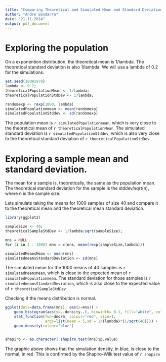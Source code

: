 ```yaml
---
title: "Comparing Theoretical and Simulated Mean and Standard Deviations from a Exponential Distribution"
author: "Andre Bandarra"
date: "21-11-2014"
output: pdf_document
---
```



Exploring the population
=======================

On a exponention distribution, the theoretical mean is 1/lambda. The theoretical standard deviation is also 1/lambda. We will usa a lambda of 0.2 for the simulations.

```r
set.seed(18091979)
lambda <- 0.2;
theoreticalPopulationMean <- 1/lambda;
theoreticalPopulationStdDev <- 1/lambda;

randomexp <- rexp(1000, lambda)
simulatedPopulationmean <- mean(randomexp)
simulatedPopulationStddev <- sd(randomexp)
```


The population mean is ```r simulatedPopulationmean```, which is very close to the theoretical mean of ```r theoreticalPopulationMean```. The simulated standard deviation is ```r simulatedPopulationStddev```, which is also very close to the theoretical standard deviation of ```r theoreticalPopulationStdDev```.


Exploring a sample mean and standard deviation.
==============================================

The mean for a sample is, theoretically, the same as the population mean. The theoretical standard deviation for the sample is the stddev/sqrt(n), where n is the sample size. 

Lets simulate taking the means for 1000 samples of size 40 and compare it to the theoretical mean and the theoretical mean standard deviation.

```r
library(ggplot2)

sampleSize <- 40;
theoreticalSampleStdDev <- 1/lambda/sqrt(sampleSize);

mns = NULL
for (i in 1 : 1000) mns = c(mns, mean(rexp(sampleSize,lambda)))

simulatedMeansMean <- mean(mns)
simulatedmeansStandardDeviation <- sd(mns)


```

The simulated mean for the 1000 means of 40 samples is ```r simulatedMeansMean```, which is close to the expected mean of ```r simulatedPopulationmean```. The standard deviation for those samples is ```r simulatedmeansStandardDeviation```, which is also close to the expected value of ```r theoreticalSampleStdDev ```


Checking if the means distribution is normal.
```r

ggplot(data=data.frame(mns), aes(x=mns)) +
    geom_histogram(aes(y=..density..), binwidth= 0.1, fill="white", colour="black") +
    stat_function(fun=dnorm, colour="red", size=1, 
                  args=list(mean = 5,sd = 1/(lambda)*(1/sqrt(40)))) +
    geom_density(colour="blue")


shapiro <- as.character( shapiro.test(mns)$p.value)
```
The graphic above shows that the simulation density, in blue, is close to the normal, in red. This is confirmed by the Shapiro-Wilk test value of ```r shapiro```



